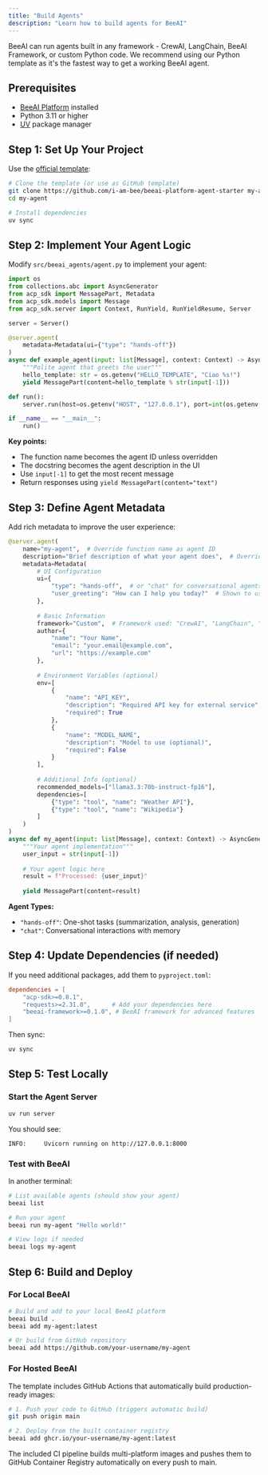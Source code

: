 ```yaml
---
title: "Build Agents"
description: "Learn how to build agents for BeeAI"
---
```


BeeAI can run agents built in any framework - CrewAI, LangChain, BeeAI Framework, or custom Python code. We recommend using our Python template as it's the fastest way to get a working BeeAI agent.

## Prerequisites

- [BeeAI Platform](/introduction/quickstart) installed
- Python 3.11 or higher
- [UV](https://docs.astral.sh/uv/) package manager

## Step 1: Set Up Your Project

Use the [official template](https://github.com/i-am-bee/beeai-platform-agent-starter):

```bash
# Clone the template (or use as GitHub template)
git clone https://github.com/i-am-bee/beeai-platform-agent-starter my-agent
cd my-agent

# Install dependencies
uv sync
```

## Step 2: Implement Your Agent Logic

Modify `src/beeai_agents/agent.py` to implement your agent:

```python
import os
from collections.abc import AsyncGenerator
from acp_sdk import MessagePart, Metadata
from acp_sdk.models import Message
from acp_sdk.server import Context, RunYield, RunYieldResume, Server

server = Server()

@server.agent(
    metadata=Metadata(ui={"type": "hands-off"})
)
async def example_agent(input: list[Message], context: Context) -> AsyncGenerator[RunYield, RunYieldResume]:
    """Polite agent that greets the user"""
    hello_template: str = os.getenv("HELLO_TEMPLATE", "Ciao %s!")
    yield MessagePart(content=hello_template % str(input[-1]))

def run():
    server.run(host=os.getenv("HOST", "127.0.0.1"), port=int(os.getenv("PORT", 8000)))

if __name__ == "__main__":
    run()
```

**Key points:**
- The function name becomes the agent ID unless overridden
- The docstring becomes the agent description in the UI
- Use `input[-1]` to get the most recent message
- Return responses using `yield MessagePart(content="text")`

## Step 3: Define Agent Metadata

Add rich metadata to improve the user experience:

```python
@server.agent(
    name="my-agent",  # Override function name as agent ID
    description="Brief description of what your agent does",  # Override docstring
    metadata=Metadata(
        # UI Configuration
        ui={
            "type": "hands-off",  # or "chat" for conversational agents
            "user_greeting": "How can I help you today?"  # Shown to users
        },
        
        # Basic Information
        framework="Custom",  # Framework used: "CrewAI", "LangChain", "BeeAI", etc.
        author={
            "name": "Your Name",
            "email": "your.email@example.com",
            "url": "https://example.com"
        },
        
        # Environment Variables (optional)
        env=[
            {
                "name": "API_KEY",
                "description": "Required API key for external service",
                "required": True
            },
            {
                "name": "MODEL_NAME",
                "description": "Model to use (optional)",
                "required": False
            }
        ],
        
        # Additional Info (optional)
        recommended_models=["llama3.3:70b-instruct-fp16"],
        dependencies=[
            {"type": "tool", "name": "Weather API"},
            {"type": "tool", "name": "Wikipedia"}
        ]
    )
)
async def my_agent(input: list[Message], context: Context) -> AsyncGenerator[RunYield, RunYieldResume]:
    """Your agent implementation"""
    user_input = str(input[-1])
    
    # Your agent logic here
    result = f"Processed: {user_input}"
    
    yield MessagePart(content=result)
```

**Agent Types:**
- `"hands-off"`: One-shot tasks (summarization, analysis, generation)
- `"chat"`: Conversational interactions with memory

## Step 4: Update Dependencies (if needed)

If you need additional packages, add them to `pyproject.toml`:

```toml
dependencies = [
    "acp-sdk>=0.8.1",
    "requests>=2.31.0",      # Add your dependencies here
    "beeai-framework>=0.1.0", # BeeAI framework for advanced features
]
```

Then sync:
```bash
uv sync
```

## Step 5: Test Locally

### Start the Agent Server

```bash
uv run server
```

You should see:
```
INFO:     Uvicorn running on http://127.0.0.1:8000
```

### Test with BeeAI

In another terminal:

```bash
# List available agents (should show your agent)
beeai list

# Run your agent
beeai run my-agent "Hello world!"

# View logs if needed
beeai logs my-agent
```

## Step 6: Build and Deploy

### For Local BeeAI

```bash
# Build and add to your local BeeAI platform
beeai build .
beeai add my-agent:latest

# Or build from GitHub repository
beeai add https://github.com/your-username/my-agent
```

### For Hosted BeeAI

The template includes GitHub Actions that automatically build production-ready images:

```bash
# 1. Push your code to GitHub (triggers automatic build)
git push origin main

# 2. Deploy from the built container registry
beeai add ghcr.io/your-username/my-agent:latest
```

The included CI pipeline builds multi-platform images and pushes them to GitHub Container Registry automatically on every push to main.